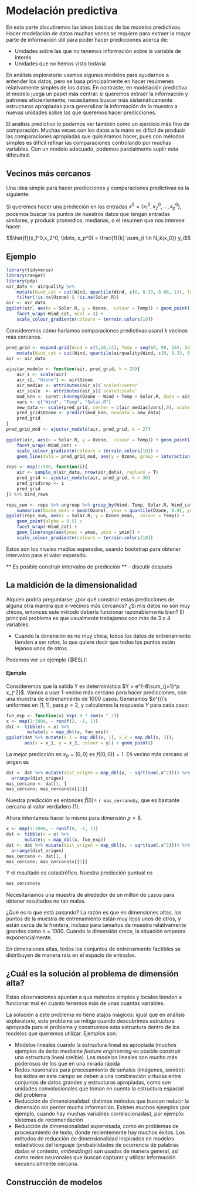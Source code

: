# Modelación predictiva

En esta parte discutiremos las ideas básicas de los modelos predictivos. 
Hacer modelación
de datos muchas veces se requiere para extraer la mayor parte de información útil para poder
hacer predicciones acerca de: 

- Unidades sobre las que no tenemos información sobre la variable de interés
- Unidades que no hemos visto todavía

En análisis exploratorio usamos algunos modelos para ayudarnos a entender los datos,
pero se basa principalmente en hacer resúmenes relativamente simples de los datos.
En contraste, en modelación 
predictiva el modelo juega un papel más central: si queremos
extraer la información y patrones eficientemente, necesitamos buscar 
más sistemáticamente estructuras apropiadas
para generalizar la información de la muestra a nuevas unidades sobre las que queremos
hacer predicciones.

El análisis predictivo lo podemos ver también como un ejercicio más fino de comparación. 
Muchas veces con los datos a la mano es difícil de producir las comparaciones apropiadas 
que quisiéramos hacer, pues con métodos simples es difícil refinar las comparaciones controlando
por muchas variables. Con un modelo adecuado, podemos parcialmente suplir esta dificultad.



## Vecinos más cercanos

Una idea simple para hacer predicciones y comparaciones predictivas es la siguiente:

Si queremos hacer una predicción en las entradas $x^0 = (x_1^0,x_2^0, \ldots, x_p^0)$, podemos
buscar los puntos de nuestros datos que tengan entradas similares, y producir promedios,
medianas, o el resumen que nos interese hacer:

$$\hat{f}(x_1^0,x_2^0, \ldots, x_p^0) = \frac{1}{k} \sum_{i \in N_k(x_0)} y_i$$

## Ejemplo 

```r
library(tidyverse)
library(ranger)
library(pdp)
air_data <- airquality %>% 
    mutate(Wind_cat = cut(Wind, quantile(Wind, c(0, 0.33, 0.66, 1)), labels = FALSE, include.lowest = T)) %>% 
    filter(!is.na(Ozone) & !is.na(Solar.R))
air <- air_data
ggplot(air, aes(x = Solar.R, y = Ozone,  colour = Temp)) + geom_point() +
    facet_wrap(~Wind_cat, ncol = 3) + 
    scale_colour_gradientn(colours = terrain.colors(10))
```

Consideremos cómo haríamos comparaciones predictivas usand $k$ vecinos más cercanos.

```r
pred_grid <- expand.grid(Wind = c(5,10,14), Temp = seq(60, 90, 10), Solar.R = seq(20, 300, by = 10)) %>% 
    mutate(Wind_cat = cut(Wind, quantile(airquality$Wind, c(0, 0.33, 0.66, 1)), labels = FALSE, include.lowest = T))
air <- air_data

ajustar_modelo <- function(air, pred_grid, k = 25){
    air_s <- scale(air)
    air_s[, "Ozone"] <- air$Ozone
    air_medias <- attributes(air_s)$`scaled:center`
    air_scale  <- attributes(air_s)$`scaled:scale`
    mod_knn <- caret::knnreg(Ozone ~ Wind + Temp + Solar.R, data = air_s, k = k)
    vars <- c("Wind", "Temp", "Solar.R")
    new_data <- scale(pred_grid, center = c(air_medias[vars],0), scale = c(air_scale[vars], 1)) %>%     as.data.frame
    pred_grid$Ozone <- predict(mod_knn, newdata = new_data)
    pred_grid
}
pred_grid_mod <- ajustar_modelo(air, pred_grid, k = 27)
```



```r
ggplot(air, aes(x = Solar.R, y = Ozone,  colour = Temp)) + geom_point() +
    facet_wrap(~Wind_cat) + 
    scale_colour_gradientn(colours = terrain.colors(10)) +
    geom_line(data = pred_grid_mod, aes(y = Ozone, group = interaction(Temp, Wind_cat)), size = 1) 
```

```r
reps <- map(1:500, function(i){
    air <- sample_n(air_data, nrow(air_data), replace = T)
    pred_grid <- ajustar_modelo(air, pred_grid, k = 30)
    pred_grid$rep <- i
    pred_grid
}) %>% bind_rows

```


```r
reps_sum <- reps %>% ungroup %>% group_by(Wind, Temp, Solar.R, Wind_cat) %>% 
    summarise(Ozone_mean = mean(Ozone), ymax = quantile(Ozone, 0.9), ymin = quantile(Ozone, 0.1))
ggplot(reps_sum, aes(x = Solar.R, y = Ozone_mean,  colour = Temp)) +
    geom_point(alpha = 0.5) +
    facet_wrap(~Wind_cat) + 
    geom_linerange(aes(ymax = ymax, ymin = ymin)) +
    scale_colour_gradientn(colours = terrain.colors(10))
```

Estos son los niveles medios esperados, usando bootstrap para obtener intervalos 
para el valor esperado.

** Es posible construir intervalos de predicción ** - discutir después


## La maldición de la dimensionalidad

Alquien podría preguntarse: ¿por qué construir estas predicciones de alguna otra
manera que $k$-vecinos más cercanos? ¿Si mis datos no son muy chicos, entonces este 
método debería funcionar razonablemente bien? El principal problema es que usualmente
trabajamos con más de 3 o 4 variables.

- Cuando la dimensión es no muy chica, todos los datos de entrenamiento tienden a ser *ralos*,
lo que quiere decir que todos los puntos están lejanos unos de otros. 

Podemos ver un ejemplo (@ESL):

#### Ejemplo {-}
 Consideremos que la salida Y es determinística $Y = e^{-8\sum_{j=1}^p x_j^2}$.
Vamos a usar 1-vecino más cercano para hacer predicciones, con 
una muestra de entrenamiento de 1000 casos.
Generamos $x^{i}‘s uniformes en $[ 1,1]$, para $p = 2$, y calculamos la respuesta 
$Y$ para cada caso:

```r
fun_exp <- function(x) exp(-8 * sum(x ^ 2))
x <- map(1:1000, ~ runif(2, -1, 1))
dat <- tibble(x = x) %>% 
        mutate(y = map_dbl(x, fun_exp))
ggplot(dat %>% mutate(x_1 = map_dbl(x, 1), x_2 = map_dbl(x, 2)), 
       aes(x = x_1, y = x_2, colour = y)) + geom_point()
```

La mejor predicción en $x_0 = (0,0)$ es $f((0,0)) = 1$. Eñ vecino más
cercano al origen es
```r
dat <- dat %>% mutate(dist_origen = map_dbl(x, ~ sqrt(sum(.x^2)))) %>% 
  arrange(dist_origen)
mas_cercano <- dat[1, ]
mas_cercano; mas_cercano$x[[1]]
```
Nuestra predicción es entonces $\hat{f}(0)=$ `r mas_cercano$y`, que
es bastante cercano al valor verdadero (1).

Ahora intentamos hacer lo mismo para dimensión $p=8$.

```r
x <- map(1:1000, ~ runif(8, -1, 1))
dat <- tibble(x = x) %>% 
       mutate(y = map_dbl(x, fun_exp))
dat <- dat %>% mutate(dist_origen = map_dbl(x, ~ sqrt(sum(.x^2)))) %>% 
  arrange(dist_origen)
mas_cercano <- dat[1, ]
mas_cercano; mas_cercano$x[[1]]
```

Y el resultado es catastrófico. Nuestra predicción puntual es
```r
mas_cercano$y
```

Necesitariamos una muestra de alrededor de  un millón de casos
para obtener resultados no tan malos.

¿Qué es lo que está pasando? La razón es que en dimensiones altas, 
los puntos de la muestra de entrenamiento están muy lejos 
unos de otros, y están cerca de la frontera, 
incluso para tamaños de muestra relativamente grandes como n = 1000.
Cuando la dimensión crece, la situación empeora exponencialmente.

En dimensiones altas, todos los conjuntos de entrenamiento factibles
se distribuyen de manera rala en el espacio de entradas.


## ¿Cuál es la solución al problema de dimensión alta?

Estas observaciones apuntan a que  métodos simples y locales tienden a funcionar mal
en cuanto tenemos más de unas cuantas variables.

La solución a este problema no tiene atajos mágicos: igual que en análisis exploratorio,
este problema se mitiga cuando descubrimos estructura apropiada para el problema y 
construimos esta estructura dentro de los modelos que queremos utilizar. Ejemplos son:

- Modelos lineales cuando la estructura lineal es apropiada (muchos ejemplos de éxito: mediante
*feature engineering* es posible construir una estructura lineal creible). Los modelos lineales
son mucho más poderosos de los que en una mirada rápida
- Redes neuronales para procesamiento de señales (imágenes, sonido): los éxitos en este campo
se deben a una combinación virtuosa entre conjuntos de datos grandes y estructuras apropiadas,
como son unidades convolucionales que toman en cuenta la estructura espacial del problema
- Reducción de dimensionalidad: distintos métodos que buscan reducir la dimensión sin perder mucha información. Existen muchos ejemplos (por ejemplo, cuando hay muchas variables correlacionadas), por
ejemplo: sistemas de recomendación
- Reducción de dimensionalidad supervisada, como en problemas de procesamiento de texto, donde
recientemente hay muchos éxitos. Los métodos de reducción de dimensionalidad inspirados en 
modelos estadísticos del lenguaje (probabilidades de ocurrencia de palabras dadas el contexto, *embeddings*) son usados de manera general, así como redes neuronales que buscan capturar y utilizar
información secuencialmente cercana.


## Construcción de modelos







